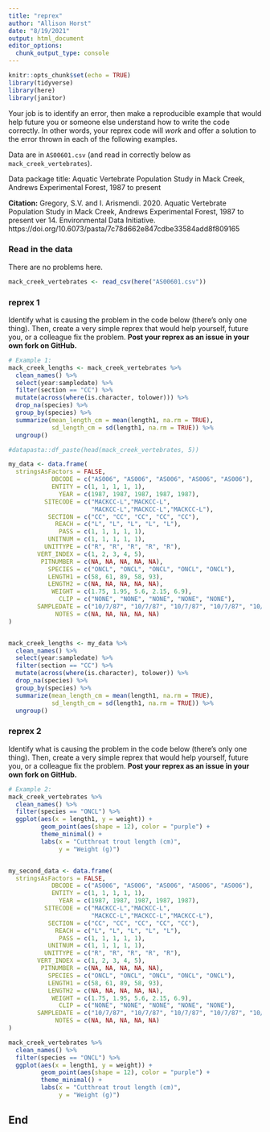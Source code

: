 ```yaml
---
title: "reprex"
author: "Allison Horst"
date: "8/19/2021"
output: html_document
editor_options: 
  chunk_output_type: console
---
```


```r
knitr::opts_chunk$set(echo = TRUE)
library(tidyverse)
library(here)
library(janitor)
```

Your job is to identify an error, then make a reproducible example that would help future you or someone else understand how to write the code correctly. In other words, your reprex code will *work* and offer a solution to the error thrown in each of the following examples. 

Data are in `AS00601.csv` (and read in correctly below as `mack_creek_vertebrates`). 

Data package title: Aquatic Vertebrate Population Study in Mack Creek, Andrews Experimental Forest, 1987 to present

**Citation:** Gregory, S.V. and I. Arismendi. 2020. Aquatic Vertebrate Population Study in Mack Creek, Andrews Experimental Forest, 1987 to present ver 14. Environmental Data Initiative. https://doi.org/10.6073/pasta/7c78d662e847cdbe33584add8f809165

### Read in the data 

There are no problems here. 
```r
mack_creek_vertebrates <- read_csv(here("AS00601.csv"))
```

### reprex 1

Identify what is causing the problem in the code below (there's only one thing). Then, create a very simple reprex that would help yourself, future you, or a colleague fix the problem. **Post your reprex as an issue in your own fork on GitHub.**

```r
# Example 1: 
mack_creek_lengths <- mack_creek_vertebrates %>% 
  clean_names() %>% 
  select(year:sampledate) %>% 
  filter(section == "CC") %>% 
  mutate(across(where(is.character, tolower))) %>% 
  drop_na(species) %>% 
  group_by(species) %>% 
  summarize(mean_length_cm = mean(length1, na.rm = TRUE),
            sd_length_cm = sd(length1, na.rm = TRUE)) %>% 
  ungroup()
```


```r
#datapasta::df_paste(head(mack_creek_vertebrates, 5))

my_data <- data.frame(
  stringsAsFactors = FALSE,
            DBCODE = c("AS006", "AS006", "AS006", "AS006", "AS006"),
            ENTITY = c(1, 1, 1, 1, 1),
              YEAR = c(1987, 1987, 1987, 1987, 1987),
          SITECODE = c("MACKCC-L","MACKCC-L",
                       "MACKCC-L","MACKCC-L","MACKCC-L"),
           SECTION = c("CC", "CC", "CC", "CC", "CC"),
             REACH = c("L", "L", "L", "L", "L"),
              PASS = c(1, 1, 1, 1, 1),
           UNITNUM = c(1, 1, 1, 1, 1),
          UNITTYPE = c("R", "R", "R", "R", "R"),
        VERT_INDEX = c(1, 2, 3, 4, 5),
         PITNUMBER = c(NA, NA, NA, NA, NA),
           SPECIES = c("ONCL", "ONCL", "ONCL", "ONCL", "ONCL"),
           LENGTH1 = c(58, 61, 89, 58, 93),
           LENGTH2 = c(NA, NA, NA, NA, NA),
            WEIGHT = c(1.75, 1.95, 5.6, 2.15, 6.9),
              CLIP = c("NONE", "NONE", "NONE", "NONE", "NONE"),
        SAMPLEDATE = c("10/7/87", "10/7/87", "10/7/87", "10/7/87", "10/7/87"),
             NOTES = c(NA, NA, NA, NA, NA)
)


mack_creek_lengths <- my_data %>% 
  clean_names() %>% 
  select(year:sampledate) %>% 
  filter(section == "CC") %>% 
  mutate(across(where(is.character), tolower)) %>% 
  drop_na(species) %>% 
  group_by(species) %>% 
  summarize(mean_length_cm = mean(length1, na.rm = TRUE),
            sd_length_cm = sd(length1, na.rm = TRUE)) %>% 
  ungroup()

```





### reprex 2

Identify what is causing the problem in the code below (there's only one thing). Then, create a very simple reprex that would help yourself, future you, or a colleague fix the problem. **Post your reprex as an issue in your own fork on GitHub.**

```r
# Example 2:
mack_creek_vertebrates %>% 
  clean_names() %>% 
  filter(species == "ONCL") %>% 
  ggplot(aes(x = length1, y = weight)) +
         geom_point(aes(shape = 12), color = "purple") +
         theme_minimal() +
         labs(x = "Cutthroat trout length (cm)",
              y = "Weight (g)")


my_second_data <- data.frame(
  stringsAsFactors = FALSE,
            DBCODE = c("AS006", "AS006", "AS006", "AS006", "AS006"),
            ENTITY = c(1, 1, 1, 1, 1),
              YEAR = c(1987, 1987, 1987, 1987, 1987),
          SITECODE = c("MACKCC-L","MACKCC-L",
                       "MACKCC-L","MACKCC-L","MACKCC-L"),
           SECTION = c("CC", "CC", "CC", "CC", "CC"),
             REACH = c("L", "L", "L", "L", "L"),
              PASS = c(1, 1, 1, 1, 1),
           UNITNUM = c(1, 1, 1, 1, 1),
          UNITTYPE = c("R", "R", "R", "R", "R"),
        VERT_INDEX = c(1, 2, 3, 4, 5),
         PITNUMBER = c(NA, NA, NA, NA, NA),
           SPECIES = c("ONCL", "ONCL", "ONCL", "ONCL", "ONCL"),
           LENGTH1 = c(58, 61, 89, 58, 93),
           LENGTH2 = c(NA, NA, NA, NA, NA),
            WEIGHT = c(1.75, 1.95, 5.6, 2.15, 6.9),
              CLIP = c("NONE", "NONE", "NONE", "NONE", "NONE"),
        SAMPLEDATE = c("10/7/87", "10/7/87", "10/7/87", "10/7/87", "10/7/87"),
             NOTES = c(NA, NA, NA, NA, NA)
)

mack_creek_vertebrates %>% 
  clean_names() %>% 
  filter(species == "ONCL") %>% 
  ggplot(aes(x = length1, y = weight)) +
         geom_point(aes(shape = 12), color = "purple") +
         theme_minimal() +
         labs(x = "Cutthroat trout length (cm)",
              y = "Weight (g)")
```

## End